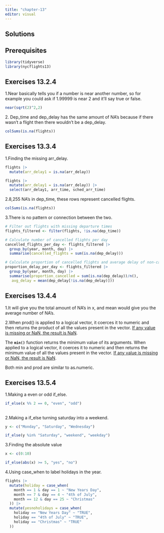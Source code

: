 ```yaml
---
title: "chapter-13"
editor: visual
---
```


## Solutions

## Prerequisites

```r
library(tidyverse)
library(nycflights13)
```

## Exercises 13.2.4

1.Near basically tells you if a number is near another number, so for example you could ask if 1.99999 is near 2 and it'll say true or false.

```r
near(sqrt(2)^2,2)
```

2\.
Dep_time and dep_delay has the same amount of NA's because if there wasn't a flight then there wouldn't be a dep_delay.

```r
colSums(is.na(flights))
```

## Exercises 13.3.4

1.Finding the missing arr_delay.

```r
flights |>
  mutate(arr_delay1 = is.na(arr_delay))
```

```r
flights |>
  mutate(arr_delay1 = is.na(arr_delay)) |>
  select(arr_delay1, arr_time, sched_arr_time)
```

2.8,255 NA's in dep_time, these rows represent cancelled flights.

```r
colSums(is.na(flights))
```

3.There is no pattern or connection between the two.

```r
# Filter out flights with missing departure times
flights_filtered <- filter(flights, !is.na(dep_time))

# Calculate number of cancelled flights per day
cancelled_flights_per_day <- flights_filtered |>
  group_by(year, month, day) |>
  summarise(cancelled_flights = sum(is.na(dep_delay)))

# Calculate proportion of cancelled flights and average delay of non-cancelled flights per day
proportion_delay_per_day <- flights_filtered |>
  group_by(year, month, day) |>
  summarise(proportion_cancelled = sum(is.na(dep_delay))/n(),
   avg_delay = mean(dep_delay[!is.na(dep_delay)]))
```

## Exercises 13.4.4

1.It will give you the total amount of NA's in x, and mean would give you the average number of NA's.

2.When prod() is applied to a logical vector, it coerces it to numeric and then returns the product of all the values present in the vector.
[If any value is missing or NaN, the result is NaN](https://www.rdocumentation.org/packages/base/versions/3.6.2/topics/prod).

The **`min()`** function returns the minimum value of its arguments.
When applied to a logical vector, it coerces it to numeric and then returns the minimum value of all the values present in the vector.
[If any value is missing or NaN, the result is NaN](https://stackoverflow.com/questions/2190756/how-to-count-true-values-in-a-logical-vector).

Both min and prod are similar to as.numeric.

## Exercises 13.5.4

1.Making a even or odd if_else.

```r
if_else(x %% 2 == 0, "even", "odd")
```

## 

2.Making a if_else turning saturday into a weekend.

```r
y <- c("Monday", "Saturday", "Wednesday")

if_else(y %in% "Saturday", "weekend", "weekday")
```

3.Finding the absolute value

```r
x <- c(0:10)

if_else(abs(x) >= 5, "yes", "no")
```

4.Using case_when to label holidays in the year.

```r
flights |>
  mutate(holiday = case_when(
    month == 1 & day == 1 ~ "New Years Day",
    month == 7 & day == 4 ~ "4th of July",
    month == 12 & day == 25 ~ "Christmas"
  )) |>
  mutate(yesnoholidays = case_when(
    holiday == "New Years Day" ~ "TRUE",
    holiday == "4th of July" ~ "TRUE",
    holiday == "Christmas" ~ "TRUE"
  ))
```
